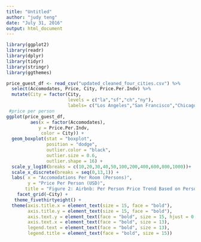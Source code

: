 ```yaml
---
title: "Untitled"
author: "judy teng"
date: "July 31, 2016"
output: html_document
---
```


```r
library(ggplot2)
library(readr)
library(dplyr)
library(tidyr)
library(stringr)
library(ggthemes)

price_guest_df <- read_csv("updated_cleaned_four_cities.csv") %>%
  select(Accomodates, Price, City, Price.Per.Indv) %>%
  mutate(City = factor(City, 
                       levels = c("la","sf","ch","ny"),
                       labels= c("Los Angeles","San Francisco","Chicago","New York City"))) 
 #price per person
ggplot(price_guest_df, 
         aes(x = factor(Accomodates),
            y = Price.Per.Indv, 
             color = City)) +
  geom_boxplot(stat = "boxplot",
               position = "dodge",
               outlier.color = "black",
               outlier.size = 0.6,
               outlier.shape = 16) +
  scale_y_log10(breaks = c(10,20,30,40,50,100,200,400,600,800,1000))+
  scale_x_discrete(breaks = seq(0,13,1)) +
  labs( x = "Accomodations Per Room (Persons)",
        y = "Price Per Person (USD)",
       title = "Figure 2: Airbnb: Per Person Price Trend Based on Persons Per Room")+
    facet_grid(~City) +
   theme_fivethirtyeight() +
  theme(axis.title.x = element_text(size = 15, face = "bold"),
        axis.title.y = element_text(size = 15, face = "bold"),
        axis.text.y = element_text(face = "bold", size = 15, hjust = 0.5, vjust = 0.5),
        axis.text.x = element_text(face = "bold", size = 13),
        legend.text = element_text(face = "bold", size = 13),
        legend.title = element_text(face = "bold", size = 15))

```

